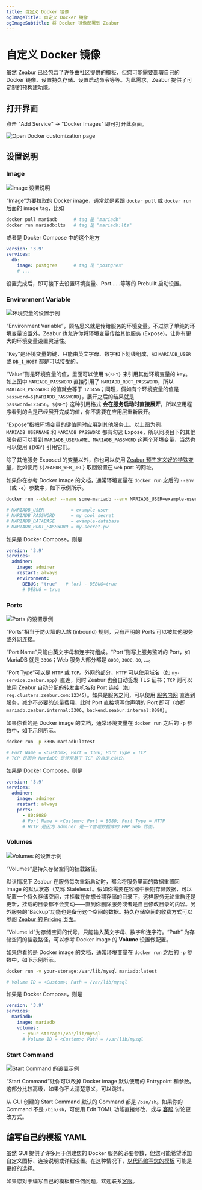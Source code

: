 ```yaml
---
title: 自定义 Docker 镜像
ogImageTitle: 自定义 Docker 镜像
ogImageSubtitle: 将 Docker 镜像部署到 Zeabur
---
```


# 自定义 Docker 镜像

虽然 Zeabur 已经包含了许多由社区提供的模板，但您可能需要部署自己的 Docker 镜像、设置持久存储、设置启动命令等等。为此需求，Zeabur 提供了可定制的预构建功能。

## 打开界面

点击 "Add Service" → "Docker Images" 即可打开此页面。

![Open Docker customization page](/deploy/customize-prebuilt/open-customize-page.gif)

## 设置说明

### Image

![Image 设置说明](/deploy/customize-prebuilt/select-image.webp)

“Image”为要拉取的 Docker image，通常就是紧跟 `docker pull` 或 `docker run` 后面的 image tag，比如

```bash
docker pull mariadb      # tag 是 "mariadb"
docker run mariadb:lts   # tag 是 "mariadb:lts"
```

或者是 Docker Compose 中的这个地方

```yaml
version: '3.9'
services:
  db:
    image: postgres      # tag 是 "postgres"
    # ...
```

设置完成后，即可接下去设置环境变量、Port……等等的 Prebuilt 启动设置。

### Environment Variable

![环境变量的设置示例](/deploy/customize-prebuilt/environment-variable.webp)

“Environment Variable”，顾名思义就是传给服务的环境变量。不过除了单纯的环境变量设置外，Zeabur 也允许你将环境变量传给其他服务 (Expose)，让你有更大的环境变量设置灵活性。

“Key”是环境变量的键，只能由英文字母、数字和下划线组成，如 `MARIADB_USER` 或 `DB_1_HOST` 都是可以接受的。

“Value”则是环境变量的值，里面可以使用 `${KEY}` 来引用其他环境变量的 key。如上图中 `MARIADB_PASSWORD` 直接引用了 `MARIADB_ROOT_PASSWORD`，所以 `MARIADB_PASSWORD` 的值就会等于 `123456`；同理，假如有个环境变量的值是 `password=${MARIADB_PASSWORD}`，展开之后的结果就是 `password=123456`。`${KEY}` 这种引用格式 **会在服务启动时直接展开**，所以应用程序看到的会是已经展开完成的值，你不需要在应用层重新展开。

“Expose”指把环境变量的键值同时应用到其他服务上。以上图为例，`MARIADB_USERNAME` 和 `MARIADB_PASSWORD` 都有勾选 Expose，所以同项目下的其他服务都可以看到 `MARIADB_USERNAME`、`MARIADB_PASSWORD` 这两个环境变量，当然也可以使用 `${KEY}` 引用它们。

除了其他服务 Exposed 的变量以外，你也可以使用 [Zeabur 预先定义好的特殊变量](/deploy/special-variables)，比如使用 `${ZEABUR_WEB_URL}` 取回设置在 `web` port 的网址。

如果你在参考 Docker image 的文档，通常环境变量在 `docker run` 之后的 `--env`（或 `-e`）参数中，如下示例所示。

```bash
docker run --detach --name some-mariadb --env MARIADB_USER=example-user --env MARIADB_PASSWORD=my_cool_secret --env MARIADB_DATABASE=example-database --env MARIADB_ROOT_PASSWORD=my-secret-pw  mariadb:latest

# MARIADB_USER          = example-user
# MARIADB_PASSWORD      = my_cool_secret
# MARIADB_DATABASE      = example-database
# MARIADB_ROOT_PASSWORD = my-secret-pw
```

如果是 Docker Compose，则是

```yaml
version: '3.9'
services:
  adminer:
    image: adminer
    restart: always
    environment:
      DEBUG: "true"   # (or) - DEBUG=true
      # DEBUG = true
```

### Ports

![Ports 的设置示例](/deploy/customize-prebuilt/ports.webp)

“Ports”相当于防火墙的入站 (inbound) 规则，只有声明的 Ports 可以被其他服务或外网连接。

“Port Name”只能由英文字母和连字符组成。“Port”则写上服务监听的 Port，如 MariaDB 就是 `3306`；Web 服务大部分都是 `8080`, `3000`, `80`, …。

“Port Type”可以是 `HTTP` 或 `TCP`。外网的部分，`HTTP` 可以使用域名（如 `my-service.zeabur.app`）直连，同时 Zeabur 也会自动签发 TLS 证书；`TCP` 则可以使用 Zeabur 自动分配的转发主机名和 Port 连接（如 `reg.clusters.zeabur.com:12345`）。如果是服务之间，可以使用 [服务内网](/deploy/private-networking) 直连到服务，减少不必要的流量费用，此时 Port 直接填写你声明的 Port 即可（亦即 `mariadb.zeabur.internal:3306`、`backend.zeabur.internal:8080`）。

如果你看的是 Docker image 的文档，通常环境变量在 `docker run` 之后的 `-p` 参数中，如下示例所示。

```bash
docker run -p 3306 mariadb:latest

# Port Name = <Custom>; Port = 3306; Port Type = TCP
# TCP 是因为 MariaDB 是使用基于 TCP 的自定义协议。
```

如果是 Docker Compose，则是

```yaml
version: '3.9'
services:
  adminer:
    image: adminer
    restart: always
    ports:
      - 80:8080
      # Port Name = <Custom>; Port = 8080; Port Type = HTTP
      # HTTP 是因为 adminer 是一个管理数据库的 PHP Web 界面。
```

### Volumes

![Volumes 的设置示例](/deploy/customize-prebuilt/volumes.webp)

“Volumes”是持久存储空间的挂载路径。

默认情况下 Zeabur 在服务每次重新启动时，都会将服务里面的数据重置回 Image 的默认状态（又称 Stateless）。假如你需要在容器中长期存储数据，可以配置一个持久存储空间，并挂载在你想长期存储的目录下，这样服务无论重启还是更新，挂载的目录都不会变动——直到你删除服务或者是自己修改目录的内容。另外服务的“Backup”功能也是备份这个空间的数据。持久存储空间的收费方式可以参阅 [Zeabur 的 Pricing 页面](https://zeabur.com/pricing)。

“Volume id”为存储空间的代号，只能输入英文字母、数字和连字符。“Path” 为存储空间的挂载路径，可以参考 Docker image 的 **Volume** 设置做配置。

如果你看的是 Docker image 的文档，通常环境变量在 `docker run` 之后的 `-p` 参数中，如下示例所示。

```bash
docker run -v your-storage:/var/lib/mysql mariadb:latest

# Volume ID = <Custom>; Path = /var/lib/mysql
```

如果是 Docker Compose，则是

```yaml
version: '3.9'
services:
  mariadb:
    image: mariadb
    volumes:
      - your-storage:/var/lib/mysql
      # Volume ID = <Custom>; Path = /var/lib/mysql
```

### Start Command

![Start Command 的设置示例](/deploy/customize-prebuilt/start-command.webp)

“Start Command”让你可以改掉 Docker image 默认使用的 Entrypoint 和参数。这部分比较高级，如果你不太清楚意义，可以跳过。

从 GUI 创建的 Start Command 默认的 Command 都是 `/bin/sh`。如果你的 Command 不是 `/bin/sh`，可使用 Edit TOML 功能直接修改，或与 [客服](/community/help) 讨论更改方式。

## 编写自己的模板 YAML

虽然 GUI 提供了许多用于创建您的 Docker 服务的必要参数，但您可能希望添加自定义图标、连接说明或详细设置。在这种情况下，[以代码编写您的模板](/deploy/template-in-code) 可能是更好的选择。

如果您对于编写自己的模板有任何问题，欢迎联系[客服](/community/help)。
